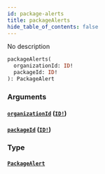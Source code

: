 ```yaml
---
id: package-alerts
title: packageAlerts
hide_table_of_contents: false
---
```



No description

```graphql
packageAlerts(
  organizationId: ID!
  packageId: ID!
): PackageAlert
```


### Arguments

#### [`organizationId`](#) ([`ID!`](/swapi/scalars/id))




#### [`packageId`](#) ([`ID!`](/swapi/scalars/id))




### Type

#### [`PackageAlert`](/swapi/objects/package-alert)
